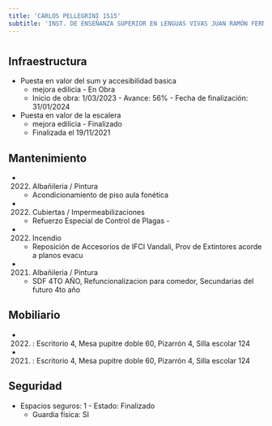 ```yaml
---
title: 'CARLOS PELLEGRINI 1515'
subtitle: 'INST. DE ENSEÑANZA SUPERIOR EN LENGUAS VIVAS JUAN RAMÓN FERNÁNDEZ'
---
```


#
## Infraestructura

* Puesta en valor del sum y accesibilidad basica 
    + mejora edilicia - En Obra 
    + Inicio de obra: 1/03/2023 - Avance: 56% - Fecha de finalización: 31/01/2024 


* Puesta en valor de la escalera 
    + mejora edilicia - Finalizado 
    + Finalizada el 19/11/2021 






## Mantenimiento

*  (2022) Albañileria / Pintura 
    + Acondicionamiento de piso aula fonética

*  (2022) Cubiertas / Impermeabilizaciones 
    + Refuerzo Especial de Control de Plagas -

*  (2022) Incendio 
    + Reposición de Accesorios de IFCI Vandali, Prov de Extintores acorde a planos evacu

*  (2021) Albañileria / Pintura 
    + SDF 4TO AÑO, Refuncionalizacion para comedor, Secundarias del futuro 4to año





## Mobiliario

*  (2022) : Escritorio 4, Mesa pupitre doble 60, Pizarrón 4, Silla escolar 124 

*  (2021) : Escritorio 4, Mesa pupitre doble 60, Pizarrón 4, Silla escolar 124 





## Seguridad

*  Espacios seguros: 1 - Estado: Finalizado 
    + Guardia física: SI



